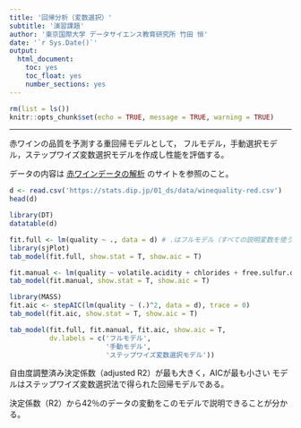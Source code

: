 ---
title: '回帰分析（変数選択）'
subtitle: '演習課題'
author: '東京国際大学 データサイエンス教育研究所 竹田 恒'
date: '`r Sys.Date()`'
output:
  html_document:
    toc: yes
    toc_float: yes
    number_sections: yes
---

```{r setup, include=FALSE}
rm(list = ls())
knitr::opts_chunk$set(echo = TRUE, message = TRUE, warning = TRUE)
```

---

赤ワインの品質を予測する重回帰モデルとして， フルモデル，手動選択モデル，ステップワイズ変数選択モデルを作成し性能を評価する。

データの内容は [赤ワインデータの解析](https://www.statlab.co.jp/seminar/redwine01.html) のサイトを参照のこと。

```{r}
d <- read.csv('https://stats.dip.jp/01_ds/data/winequality-red.csv')
head(d)

library(DT)
datatable(d)

fit.full <- lm(quality ~ ., data = d) # .はフルモデル（すべての説明変数を使う）
library(sjPlot)
tab_model(fit.full, show.stat = T, show.aic = T)

fit.manual <- lm(quality ~ volatile.acidity + chlorides + free.sulfur.dioxide + total.sulfur.dioxide + pH + sulphates + alcohol, data = d)
tab_model(fit.manual, show.stat = T, show.aic = T)

library(MASS)
fit.aic <- stepAIC(lm(quality ~ (.)^2, data = d), trace = 0)
tab_model(fit.aic, show.stat = T, show.aic = T)

tab_model(fit.full, fit.manual, fit.aic, show.aic = T,
          dv.labels = c('フルモデル', 
                        '手動モデル',
                        'ステップワイズ変数選択モデル'))
```

自由度調整済み決定係数（adjusted R2）が最も大きく，AICが最も小さい
モデルはステップワイズ変数選択法で得られた回帰モデルである。

決定係数（R2）から42％のデータの変動をこのモデルで説明できることが分かる。